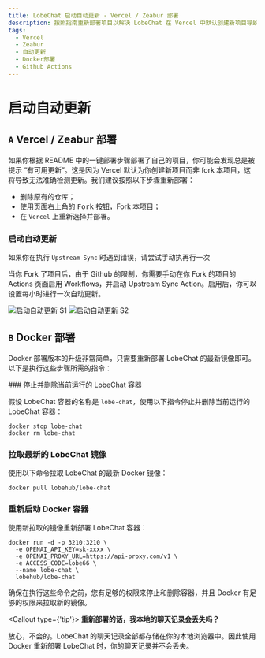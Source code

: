 ```yaml
---
title: LobeChat 启动自动更新 - Vercel / Zeabur 部署
description: 按照指南重新部署项目以解决 LobeChat 在 Vercel 中默认创建新项目导致的“有可用更新”提示问题，并启用自动更新。
tags:
  - Vercel
  - Zeabur
  - 自动更新
  - Docker部署
  - Github Actions
---
```

# 启动自动更新

## `A` Vercel / Zeabur 部署

如果你根据 README 中的一键部署步骤部署了自己的项目，你可能会发现总是被提示 “有可用更新”。这是因为 Vercel 默认为你创建新项目而非 fork 本项目，这将导致无法准确检测更新。我们建议按照以下步骤重新部署：

- 删除原有的仓库；
- 使用页面右上角的 <kbd>Fork</kbd> 按钮，Fork 本项目；
- 在 `Vercel` 上重新选择并部署。

### 启动自动更新

<Callout>如果你在执行 `Upstream Sync` 时遇到错误，请尝试手动执再行一次</Callout>

当你 Fork 了项目后，由于 Github 的限制，你需要手动在你 Fork 的项目的 Actions 页面启用 Workflows，并启动 Upstream Sync Action。启用后，你可以设置每小时进行一次自动更新。

<Image alt="启动自动更新 S1" src="https://github-production-user-asset-6210df.s3.amazonaws.com/17870709/266985117-4d48fe7b-0412-4667-8129-b25ebcf2c9de.png" />

<Image alt="启动自动更新 S2" src="https://github-production-user-asset-6210df.s3.amazonaws.com/17870709/266985177-7677b4ce-c348-4145-9f60-829d448d5be6.png" />

## `B` Docker 部署

Docker 部署版本的升级非常简单，只需要重新部署 LobeChat 的最新镜像即可。 以下是执行这些步骤所需的指令：

<Steps>
  ### 停止并删除当前运行的 LobeChat 容器

  假设 LobeChat 容器的名称是 `lobe-chat`，使用以下指令停止并删除当前运行的 LobeChat 容器：

  ```fish
  docker stop lobe-chat
  docker rm lobe-chat
  ```

  ### 拉取最新的 LobeChat 镜像

  使用以下命令拉取 LobeChat 的最新 Docker 镜像：

  ```fish
  docker pull lobehub/lobe-chat
  ```

  ### 重新启动 Docker 容器

  使用新拉取的镜像重新部署 LobeChat 容器：

  ```fish
  docker run -d -p 3210:3210 \
    -e OPENAI_API_KEY=sk-xxxx \
    -e OPENAI_PROXY_URL=https://api-proxy.com/v1 \
    -e ACCESS_CODE=lobe66 \
    --name lobe-chat \
    lobehub/lobe-chat
  ```
</Steps>

确保在执行这些命令之前，您有足够的权限来停止和删除容器，并且 Docker 有足够的权限来拉取新的镜像。

<Callout type={'tip'}>
  **重新部署的话，我本地的聊天记录会丢失吗？**

  放心，不会的。LobeChat 的聊天记录全部都存储在你的本地浏览器中。因此使用 Docker 重新部署 LobeChat 时，你的聊天记录并不会丢失。
</Callout>
